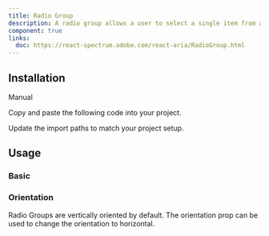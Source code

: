 ```yaml
---
title: Radio Group
description: A radio group allows a user to select a single item from a list of mutually exclusive options.
component: true
links:
  doc: https://react-spectrum.adobe.com/react-aria/RadioGroup.html
---
```


<ComponentPreview name="radio-group-demo" />

## Installation

<Tabs defaultValue="manual">

<TabsList>
  <TabsTrigger value="manual">Manual</TabsTrigger>
</TabsList>

<TabsContent value="manual">

<Steps>

<Step>Copy and paste the following code into your project.</Step>

<ComponentSource name="radio-group" />

<Step>Update the import paths to match your project setup.</Step>

</Steps>

</TabsContent>

</Tabs>

## Usage

### Basic

<ComponentPreview name="radio-group-demo" />

### Orientation

Radio Groups are vertically oriented by default. The orientation prop can be used to change the orientation to horizontal.

<ComponentPreview name="radio-group-orientation" />
